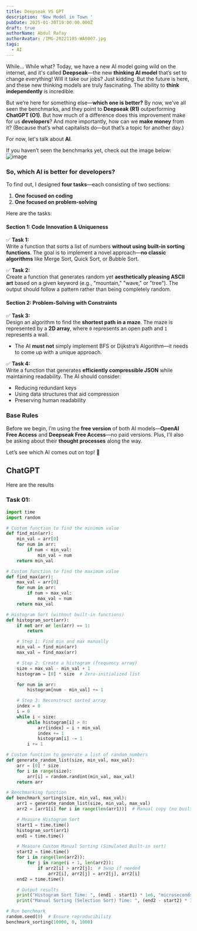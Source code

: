 ```yaml
---
title: Deepseak VS GPT
description: 'New Model in Town '
pubDate: 2025-01-30T19:00:00.000Z
draft: true
authorName: Abdul Rafay
authorAvatar: /IMG-20221105-WA0007.jpg
tags:
  - AI
---
```


While... While what? Today, we have a new AI model going wild on the internet, and it's called **Deepseak**—the new **thinking AI model** that’s set to change everything! Will it take our jobs? Just kidding. But the future is here, and these new thinking models are truly fascinating. The ability to **think independently** is incredible.

But we’re here for something else—**which one is better?** By now, we’ve all seen the benchmarks, and they point to **Deepseak (R1)** outperforming **ChatGPT (O1)**. But how much of a difference does this improvement make for us **developers**? And more importantly, how can we **make money** from it? (Because that’s what capitalists do—but that’s a topic for another day.)

For now, let's talk about **AI**.

If you haven’t seen the benchmarks yet, check out the image below:\
![image](/BlogImages/deepseak_benchmark.jpg "Benchmark Result")

### So, which AI is better for developers?

To find out, I designed **four tasks**—each consisting of two sections:

1. **One focused on coding**
2. **One focused on problem-solving**

Here are the tasks:

#### **Section 1: Code Innovation & Uniqueness**

✅ **Task 1:**\
Write a function that sorts a list of numbers **without using built-in sorting functions**. The goal is to implement a novel approach—**no classic algorithms** like Merge Sort, Quick Sort, or Bubble Sort.

✅ **Task 2:**\
Create a function that generates random yet **aesthetically pleasing ASCII art** based on a given keyword (e.g., "mountain," "wave," or "tree"). The output should follow a pattern rather than being completely random.

#### **Section 2: Problem-Solving with Constraints**

✅ **Task 3:**\
Design an algorithm to find the **shortest path in a maze**. The maze is represented by a **2D array**, where `0` represents an open path and `1` represents a wall.

* The AI **must not** simply implement BFS or Dijkstra’s Algorithm—it needs to come up with a unique approach.

✅ **Task 4:**\
Write a function that generates **efficiently compressible JSON** while maintaining readability. The AI should consider:

* Reducing redundant keys
* Using data structures that aid compression
* Preserving human readability

### **Base Rules**

Before we begin, I’m using the **free version** of both AI models—**OpenAI Free Access** and **Deepseak Free Access**—no paid versions. Plus, I’ll also be asking about their **thought processes** along the way.

Let’s see which AI comes out on top! 🚀

## ChatGPT

Here are the results

### Task 01:

```py
import time
import random

# Custom function to find the minimum value
def find_min(arr):
    min_val = arr[0]
    for num in arr:
        if num < min_val:
            min_val = num
    return min_val

# Custom function to find the maximum value
def find_max(arr):
    max_val = arr[0]
    for num in arr:
        if num > max_val:
            max_val = num
    return max_val

# Histogram Sort (without built-in functions)
def histogram_sort(arr):
    if not arr or len(arr) == 1:
        return

    # Step 1: Find min and max manually
    min_val = find_min(arr)
    max_val = find_max(arr)

    # Step 2: Create a histogram (frequency array)
    size = max_val - min_val + 1
    histogram = [0] * size  # Zero-initialized list

    for num in arr:
        histogram[num - min_val] += 1

    # Step 3: Reconstruct sorted array
    index = 0
    i = 0
    while i < size:
        while histogram[i] > 0:
            arr[index] = i + min_val
            index += 1
            histogram[i] -= 1
        i += 1

# Custom function to generate a list of random numbers
def generate_random_list(size, min_val, max_val):
    arr = [0] * size
    for i in range(size):
        arr[i] = random.randint(min_val, max_val)
    return arr

# Benchmarking function
def benchmark_sorting(size, min_val, max_val):
    arr1 = generate_random_list(size, min_val, max_val)
    arr2 = [arr1[i] for i in range(len(arr1))]  # Manual copy (no built-in functions)

    # Measure Histogram Sort
    start1 = time.time()
    histogram_sort(arr1)
    end1 = time.time()

    # Measure Custom Manual Sorting (Simulated Built-in sort)
    start2 = time.time()
    for i in range(len(arr2)):
        for j in range(i + 1, len(arr2)):
            if arr2[i] > arr2[j]:  # Swap if needed
                arr2[i], arr2[j] = arr2[j], arr2[i]
    end2 = time.time()

    # Output results
    print("Histogram Sort Time: ", (end1 - start1) * 1e6, "microseconds")
    print("Manual Sorting (Selection Sort) Time: ", (end2 - start2) * 1e6, "microseconds")

# Run benchmark
random.seed(0)  # Ensure reproducibility
benchmark_sorting(10000, 0, 1000)
```
